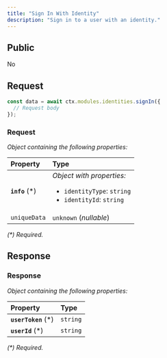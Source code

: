 ```yaml
---
title: "Sign In With Identity"
description: "Sign in to a user with an identity."
---
```


## Public

No

## Request


<RequestExample>

```typescript OpenGB Script
const data = await ctx.modules.identities.signIn({
  // Request body
});
```


</RequestExample>




### Request

_Object containing the following properties:_

| Property        | Type                                                                                               |
| :-------------- | :------------------------------------------------------------------------------------------------- |
| **`info`** (\*) | _Object with properties:_<ul><li>`identityType`: `string`</li><li>`identityId`: `string`</li></ul> |
| `uniqueData`    | `unknown` (_nullable_)                                                                             |

_(\*) Required._


## Response



### Response

_Object containing the following properties:_

| Property             | Type     |
| :------------------- | :------- |
| **`userToken`** (\*) | `string` |
| **`userId`** (\*)    | `string` |

_(\*) Required._

